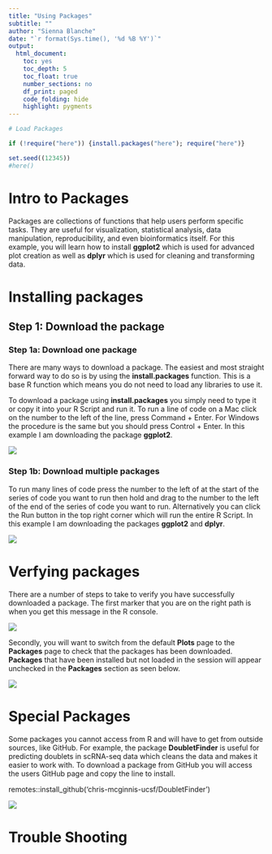 ```yaml
---
title: "Using Packages"
subtitle: ""
author: "Sienna Blanche"
date: "`r format(Sys.time(), '%d %B %Y')`"
output:
  html_document: 
    toc: yes
    toc_depth: 5
    toc_float: true
    number_sections: no
    df_print: paged
    code_folding: hide
    highlight: pygments
---
```


```r
# Load Packages 

if (!require("here")) {install.packages("here"); require("here")}

set.seed((12345))
#here()

```

# Intro to Packages 

Packages are collections of functions that help users perform specific tasks. They are useful for visualization, statistical analysis, data manipulation, reproducibility, and even bioinformatics itself. For this example, you will learn how to install **ggplot2** which is used for advanced plot creation as well as **dplyr** which is used for cleaning and transforming data. 

# Installing packages

## Step 1: Download the package

### Step 1a: Download one package

There are many ways to download a package. The easiest and most straight forward way to do so is by using the **install.packages** function. This is a base R function which means you do not need to load any libraries to use it.

To download a package using **install.packages** you simply need to type it or copy it into your R Script and run it. To run a line of code on a Mac click on the number to the left of the line, press Command + Enter. For Windows the procedure is the same but you should press Control + Enter. In this example I am downloading the package **ggplot2**.

![](`r here::here("images", "using_packages", "PG_Screenshot 1.png")`)

### Step 1b: Download multiple packages

To run many lines of code press the number to the left of at the start of the series of code you want to run then hold and drag to the number to the left of the end of the series of code you want to run. Alternatively you can click the Run button in the top right corner which will run the entire R Script. In this example I am downloading the packages **ggplot2** and **dplyr**.

![](`r here::here("images", "using_packages", "PG_Screenshot 2.png")`)

# Verfying packages  

There are a number of steps to take to verify you have successfully downloaded a package. The first marker that you are on the right path is when you get this message in the R console.

![](`r here::here("images", "using_packages", "PG_Screenshot 3.png")`)

Secondly, you will want to switch from the default **Plots** page to the **Packages** page to check that the packages has been downloaded. **Packages** that have been installed but not  loaded in the session will appear unchecked in the **Packages** section as seen below.

![](`r here::here("images", "using_packages", "PG_Screenshot 4.png")`)

# Special Packages

Some packages you cannot access from R and will have to get from outside sources, like GitHub. For example, the package **DoubletFinder** is useful for predicting doublets in scRNA-seq data which cleans the data and makes it easier to work with. To download a package from GitHub you will access the users GitHub page and copy the line to install. 

remotes::install_github('chris-mcginnis-ucsf/DoubletFinder')


![](`r here::here("images", "using_packages", "PG_Screenshot 5.png")`)

# Trouble Shooting

